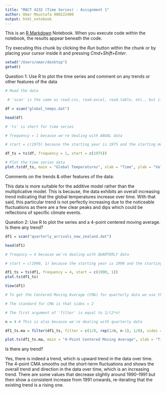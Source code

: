 ```yaml
---
title: "MACT 4232 (Time Series) - Assignment 1"
author: Omar Moustafa 900222400
output: html_notebook
---
```


This is an [R Markdown](http://rmarkdown.rstudio.com) Notebook. When you execute code within the notebook, the results appear beneath the code. 

Try executing this chunk by clicking the *Run* button within the chunk or by placing your cursor inside it and pressing *Cmd+Shift+Enter*. 

```r
setwd("/Users/omar/desktop")
getwd()
```


Question 1:
Use R to plot the time series and comment on any trends or other features of the data
```r
# Read the data

 # 'scan' is the same as read.csv, read.excel, read.table, etc., but it's used for UNIVARIATE data

df = scan("global_temps.dat")
```


```r
head(df)
```


```r
# 'ts' is short for time series 

# frequency = 1 because we're dealing with ANUAL data

# start = c(1975) because the starting year is 1975 and the starting month is unknown

df_ts = ts(df, frequency = 1, start = c(1975))

# Plot the time series data
plot.ts(df_ts, main = "Global Temperatures", xlab = "Time", ylab = "Values")
```

Comments on the trends & other features of the data:

This data is more suitable for the additive model rather than the multiplicative model. This is because, the data exhibits an overall increasing trend indicating that the global temperatures increase over time. With that said, this particular trend is not perfectly increasing due to the noticeable fluctuations as there are a few clear peaks and dips which could be reflections of specific climate events.  


Question 2:
Use R to plot the series and a 4-point centered moving average. Is there any trend?
```r
df1 = scan("quarterly_arrivals_new_zealand.dat")
```


```r
head(df1)
```


```r
# frequncy = 4 because we're dealing with QUARTERLY data

# start = c(1990, 1) because the starting year is 1990 and the starting month is March which falls in the FIRST quarter of the year

df1_ts = ts(df1, frequency = 4, start = c(1990, 1))
plot.ts(df1_ts)
```

```r
View(df1)
```


```r
# To get the Centered Moving Average (CMA) for quarterly data we use the following:

# The standard for CMA is that sides = 2

# The first argument of 'filter' is equal to 1/(2*n)

n = 4 # This is also because we're dealing with quarterly data

df1_ts.ma = filter(df1_ts, filter = c(1/8, rep(1/n, n-1), 1/8), sides = 2)

plot.ts(df1_ts.ma, main = "4-Point Centered Moving Average", xlab = "Time", ylab = "Values")
```


Is there any trend? 

Yes, there is indeed a trend, which is upward trend in the data over time. The 4-point CMA smooths out the short-term fluctuations and shows the overall trend and direction in the data over time, which is an increasing trend. There are some values that decrease slightly around 1990–1991 but then show a consistent increase from 1991 onwards, re-iterating that the existing trend is a rising one. 




